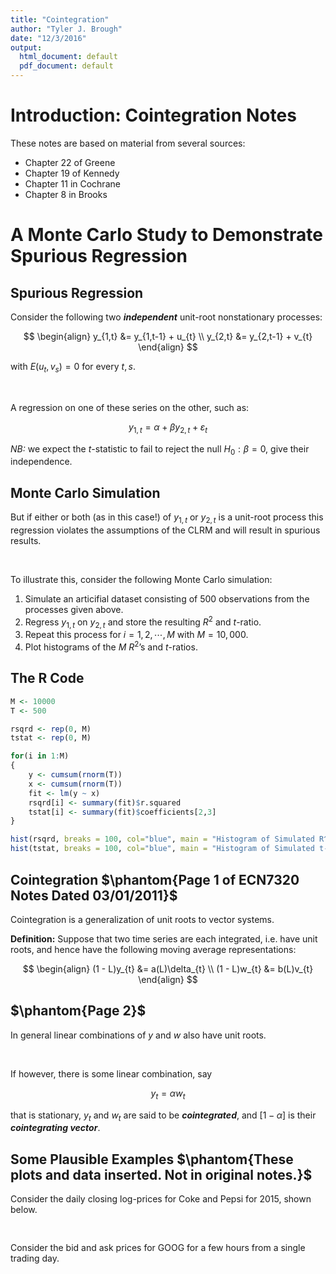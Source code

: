 ---
title: "Cointegration"
author: "Tyler J. Brough"
date: "12/3/2016"
output:
  html_document: default
  pdf_document: default
---

# Introduction: Cointegration Notes

These notes are based on material from several sources:

* Chapter 22 of Greene
* Chapter 19 of Kennedy
* Chapter 11 in Cochrane
* Chapter 8 in Brooks


# A Monte Carlo Study to Demonstrate Spurious Regression

## Spurious Regression

Consider the following two ___independent___ unit-root nonstationary processes:

$$
\begin{align}
y_{1,t} &= y_{1,t-1} + u_{t} \\
y_{2,t} &= y_{2,t-1} + v_{t} 
\end{align}
$$

with $E(u_{t}, v_{s}) = 0$ for every $t,s$. 

<br>

A regression on one of these series on the other, such as:

$$
y_{1,t} = \alpha + \beta y_{2,t} + \varepsilon_{t}
$$

_NB:_ we expect the $t$-statistic to fail to reject the null $H_{0}: \beta = 0$, give their independence.


## Monte Carlo Simulation

But if either or both (as in this case!) of $y_{1,t}$ or $y_{2,t}$ is a unit-root process this regression violates the
assumptions of the CLRM and will result in spurious results. 

<br>

To illustrate this, consider the following Monte Carlo simulation:

1. Simulate an articifial dataset consisting of 500 observations from the processes given above.
2. Regress $y_{1,t}$ on $y_{2,t}$ and store the resulting $R^{2}$ and $t$-ratio.
3. Repeat this process for $i = 1, 2, \cdots, M$ with $M = 10,000$.
4. Plot histograms of the $M$ $R^{2}$'s and $t$-ratios. 


## The R Code

```{r message=FALSE, warnings=FALSE}
M <- 10000
T <- 500

rsqrd <- rep(0, M)
tstat <- rep(0, M)

for(i in 1:M)
{
	y <- cumsum(rnorm(T))
	x <- cumsum(rnorm(T))
	fit <- lm(y ~ x)
	rsqrd[i] <- summary(fit)$r.squared
	tstat[i] <- summary(fit)$coefficients[2,3]
}

hist(rsqrd, breaks = 100, col="blue", main = "Histogram of Simulated R^{2}")
hist(tstat, breaks = 100, col="blue", main = "Histogram of Simulated t-ratio")
```


## Cointegration $\phantom{Page 1 of ECN7320 Notes Dated 03/01/2011}$

Cointegration is a generalization of unit roots to vector systems. 

__Definition:__ Suppose that two time series are each integrated, i.e. have unit roots, and hence have the following
moving average representations:

$$
\begin{align}
(1 - L)y_{t} &= a(L)\delta_{t} \\
(1 - L)w_{t} &= b(L)v_{t} 
\end{align}
$$


## $\phantom{Page 2}$

In general linear combinations of $y$ and $w$ also have unit roots. 

<br>

If however, there is some linear combination, say

$$
y_{t} = \alpha w_{t}
$$

that is stationary, $y_{t}$ and $w_{t}$ are said to be ___cointegrated___, and $[1 - \alpha]$ is their ___cointegrating
vector___.


## Some Plausible Examples $\phantom{These plots and data inserted. Not in original notes.}$

Consider the daily closing log-prices for Coke and Pepsi for 2015, shown below.

```{r message=FALSE, warnings=FALSE, code=readLines("plot-coke-pepsi.R")}
```

## 

Consider the bid and ask prices for GOOG for a few hours from a single trading day.

```{r message=FALSE, warnings=FALSE, code=readLines("plot-goog-bid-ask.R")}
```


